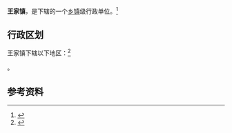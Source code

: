 {{中国乡级行政区|21/02/83/120/000}}

'''王家镇'''，是{{PRC admin/fullname|21/02/83/120/000|3}}下辖的一个[[乡镇|乡镇]]级行政单位。<ref>{{PRC admin/ref sgc|{{PRC admin/parent|21/02/83/120/000}}}}</ref>

== 行政区划 ==

王家镇下辖以下地区：<ref>{{PRC admin/ref sgc|21/02/83/120/000}}</ref>

{{PRC admin/children|21/02/83/120/000}}。

== 参考资料 ==

{{reflist}}

{{行政区划小作品}}
{{PRC admin/navcat|21/02/83/120/000}}